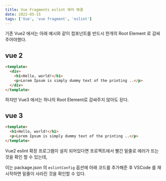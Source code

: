 ```yaml
---
title: Vue Fragments eslint 에러 해결
date: 2022-05-15
tags: ['Vue', 'vue fragment', 'eslint']
---
```


기존 Vue2 에서는 아래 예시와 같이 컴포넌트를 반드시 한개의 Root Element 로 감싸주어야했다.

## vue 2

```html
<template>
  <div>
    <h1>Hello, world!</h1>
    <p>Lorem Ipsum is simply dummy text of the printing ..</p>
  </div>
</template>
```

하지만 Vue3 에서는 하나의 Root Element로 감싸주지 않아도 된다.

## vue 3

```html
<template>
  <h1>Hello, world!</h1>
  <p>Lorem Ipsum is simply dummy text of the printing ..</p>
</template>
```

Vue2 eslint 확장 프로그램이 설치 되어있다면 프로젝트에서 빨간 밑줄로 에러가 뜨는것을 확인 할 수 있는데,

이는 package.json 의 `eslintConfig` 옵션에 아래 코드를 추가해준 후 VSCode 를 재시작하면 밑줄이 사라진 것을 확인할 수 있다.
